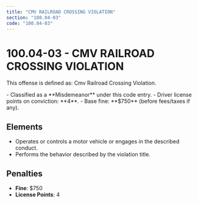 ```yaml
---
title: "CMV RAILROAD CROSSING VIOLATION"
section: "100.04-03"
code: "100.04-03"
---
```





# 100.04-03 - CMV RAILROAD CROSSING VIOLATION

This offense is defined as: Cmv Railroad Crossing Violation.

<Aside type="caution" title="Charge Type: Misdemeanor">
- Classified as a **Misdemeanor** under this code entry.
- Driver license points on conviction: **4**.
- Base fine: **$750** (before fees/taxes if any).
</Aside>

## Elements
- Operates or controls a motor vehicle or engages in the described conduct.
- Performs the behavior described by the violation title.

## Penalties
- **Fine**: $750
- **License Points**: 4

